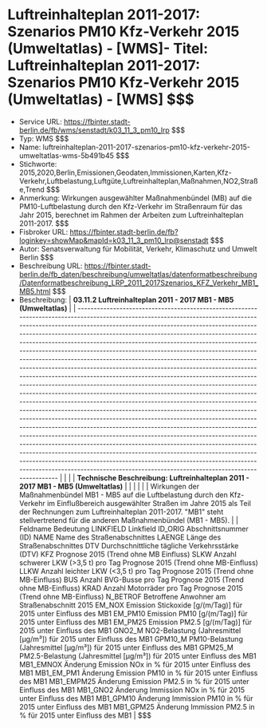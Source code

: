 # Luftreinhalteplan 2011-2017: Szenarios PM10 Kfz-Verkehr 2015 (Umweltatlas) - [WMS]- Titel: Luftreinhalteplan 2011-2017: Szenarios PM10 Kfz-Verkehr 2015 (Umweltatlas) - [WMS] $$$
- Service URL: https://fbinter.stadt-berlin.de/fb/wms/senstadt/k03_11_3_pm10_lrp $$$
- Typ: WMS $$$
- Name: luftreinhalteplan-2011-2017-szenarios-pm10-kfz-verkehr-2015-umweltatlas-wms-5b491b45 $$$
- Stichworte: 2015,2020,Berlin,Emissionen,Geodaten,Immissionen,Karten,Kfz-Verkehr,Luftbelastung,Luftgüte,Luftreinhalteplan,Maßnahmen,NO2,Straße,Trend $$$
- Anmerkung: Wirkungen ausgewählter Maßnahmenbündel (MB) auf die PM10-Luftbelastung durch den Kfz-Verkehr im Straßenraum für das Jahr 2015, berechnet im Rahmen der Arbeiten zum Luftreinhalteplan 2011-2017. $$$
- Fisbroker URL: https://fbinter.stadt-berlin.de/fb?loginkey=showMap&mapId=k03_11_3_pm10_lrp@senstadt $$$
- Autor: Senatsverwaltung für Mobilität, Verkehr, Klimaschutz und Umwelt Berlin $$$
- Beschreibung URL: https://fbinter.stadt-berlin.de/fb_daten/beschreibung/umweltatlas/datenformatbeschreibung/Datenformatbeschreibung_LRP_2011_2017Szenarios_KFZ_Verkehr_MB1_MB5.html $$$
- Beschreibung: | **03.11.2 Luftreinhalteplan 2011 - 2017 MB1 - MB5 (Umweltatlas)**                                                                                                                                                                                                                                                                                                                                                                                                                                                                                                                                                                                                                                                                                                                                                                                                                                                                                                                                                                                                                                                                                                                                                                                                                                                                                                                                                                                                                                                                  |
| ---------------------------------------------------------------------------------------------------------------------------------------------------------------------------------------------------------------------------------------------------------------------------------------------------------------------------------------------------------------------------------------------------------------------------------------------------------------------------------------------------------------------------------------------------------------------------------------------------------------------------------------------------------------------------------------------------------------------------------------------------------------------------------------------------------------------------------------------------------------------------------------------------------------------------------------------------------------------------------------------------------------------------------------------------------------------------------------------------------------------------------------------------------------------------------------------------------------------------------------------------------------------------------------------------------------------------------------------------------------------------------------------------------------------------------------------------------------------------------------------------------------------------------- |
|                                                                                                                                                                                                                                                                                                                                                                                                                                                                                                                                                                                                                                                                                                                                                                                                                                                                                                                                                                                                                                                                                                                                                                                                                                                                                                                                                                                                                                                                                                                                    |
| **Technische Beschreibung: Luftreinhalteplan 2011 - 2017 MB1 - MB5 (Umweltatlas)**                                                                                                                                                                                                                                                                                                                                                                                                                                                                                                                                                                                                                                                                                                                                                                                                                                                                                                                                                                                                                                                                                                                                                                                                                                                                                                                                                                                                                                                 |
|                                                                                                                                                                                                                                                                                                                                                                                                                                                                                                                                                                                                                                                                                                                                                                                                                                                                                                                                                                                                                                                                                                                                                                                                                                                                                                                                                                                                                                                                                                                                    |
|                                                                                                                                                                                                                                                                                                                                                                                                                                                                                                                                                                                                                                                                                                                                                                                                                                                                                                                                                                                                                                                                                                                                                                                                                                                                                                                                                                                                                                                                                                                                    |
| Wirkungen der Maßnahmenbündel MB1 - MB5 auf die Luftbelastung durch den Kfz-Verkehr im Einflußbereich ausgewählter Straßen im Jahre 2015 als Teil der Rechnungen zum Luftreinhalteplan 2011-2017\. "MB1" steht stellvertretend für die anderen Maßnahmenbündel (MB1 - MB5).                                                                                                                                                                                                                                                                                                                                                                                                                                                                                                                                                                                                                                                                                                                                                                                                                                                                                                                                                                                                                                                                                                                                                                                                                                                        |
| Feldname Bedeutung LINKFIELD Linkfield ID\_ORIG Abschnittsnummer (ID) NAME Name des Straßenabschnittes LAENGE Länge des Straßenabschnittes DTV Durchschnittliche tägliche Verkehrsstärke (DTV) KFZ Prognose 2015 (Trend ohne MB Einfluss) SLKW Anzahl schwerer LKW (>3,5 t) pro Tag Prognose 2015 (Trend ohne MB-Einfluss) LLKW Anzahl leichter LKW (<3,5 t) pro Tag Prognose 2015 (Trend ohne MB-Einfluss) BUS Anzahl BVG-Busse pro Tag Prognose 2015 (Trend ohne MB-Einfluss) KRAD Anzahl Motorräder pro Tag Prognose 2015 (Trend ohne MB-Einfluss) N\_BETROF Betroffene Anwohner am Straßenabschnitt 2015 EM\_NOX Emission Stickoxide \[g/(m/Tag)\] für 2015 unter Einfluss des MB1 EM\_PM10 Emission PM10 \[g/(m/Tag)\] für 2015 unter Einfluss des MB1 EM\_PM25 Emission PM2.5 \[g/(m/Tag)\] für 2015 unter Einfluss des MB1 GNO2\_M NO2-Belastung (Jahresmittel \[µg/m³\]) für 2015 unter Einfluss des MB1 GPM10\_M PM10-Belastung (Jahresmittel \[µg/m³\]) für 2015 unter Einfluss des MB1 GPM25\_M PM2.5-Belastung (Jahresmittel \[µg/m³\]) für 2015 unter Einfluss des MB1 MB1\_EMNOX Änderung Emission NOx in % für 2015 unter Einfluss des MB1 MB1\_EM\_PM1 Änderung Emission PM10 in % für 2015 unter Einfluss des MB1 MB1\_EMPM25 Änderung Emission PM2.5 in % für 2015 unter Einfluss des MB1 MB1\_GNO2 Änderung Immission NOx in % für 2015 unter Einfluss des MB1 MB1\_GPM10 Änderung Immission PM10 in % für 2015 unter Einfluss des MB1 MB1\_GPM25 Änderung Immission PM2.5 in % für 2015 unter Einfluss des MB1 | $$$
